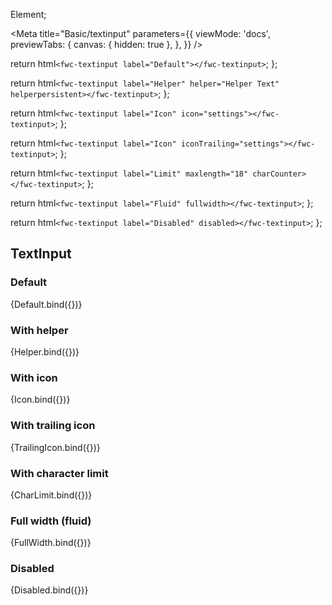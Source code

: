 Element;

<Meta
  title="Basic/textinput"
  parameters={{
    viewMode: 'docs',
    previewTabs: {
      canvas: { hidden: true },
    },
  }}
/>

  return html`<fwc-textinput label="Default"></fwc-textinput>`;
};

  return html`<fwc-textinput label="Helper" helper="Helper Text" helperpersistent></fwc-textinput>`;
};

  return html`<fwc-textinput label="Icon" icon="settings"></fwc-textinput>`;
};

  return html`<fwc-textinput label="Icon" iconTrailing="settings"></fwc-textinput>`;
};

  return html`<fwc-textinput label="Limit" maxlength="18" charCounter></fwc-textinput>`;
};

  return html`<fwc-textinput label="Fluid" fullwidth></fwc-textinput>`;
};

  return html`<fwc-textinput label="Disabled" disabled></fwc-textinput>`;
};

## TextInput

### Default

<Canvas>
  <Story name="default" args={{}}>
    {Default.bind({})}
  </Story>
</Canvas>

### With helper

<Canvas>
  <Story name="helper" args={{}}>
    {Helper.bind({})}
  </Story>
</Canvas>

### With icon

<Canvas>
  <Story name="icon" args={{}}>
    {Icon.bind({})}
  </Story>
</Canvas>

### With trailing icon

<Canvas>
  <Story name="trailing-icon" args={{}}>
    {TrailingIcon.bind({})}
  </Story>
</Canvas>

### With character limit

<Canvas>
  <Story name="limit" args={{}}>
    {CharLimit.bind({})}
  </Story>
</Canvas>

### Full width (fluid)

<Canvas>
  <Story name="full" args={{}}>
    {FullWidth.bind({})}
  </Story>
</Canvas>

### Disabled

<Canvas>
  <Story name="disabled" args={{}}>
    {Disabled.bind({})}
  </Story>
</Canvas>
